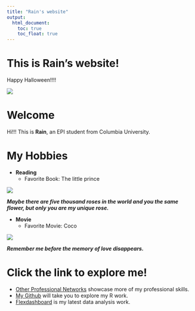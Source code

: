 ```yaml
---
title: "Rain's website"
output: 
  html_document:
    toc: true
    toc_float: true
---
```


# This is Rain's website!

Happy Halloween!!!!

![](images/Halloween.jpg)

# Welcome

Hi!!! This is **Rain**, an EPI student from Columbia University.

# My Hobbies

* **Reading**
  * Favorite Book: The little prince

![](images/TLP.jpg)

***Maybe there are five thousand roses in the world and you the same flower, but only you are my unique rose.***

* **Movie**
  * Favorite Movie: Coco
  
![](images/Coco.jpg)

***Remember me before the memory of love disappears.***

# Click the link to explore me!

* [Other Professional Networks](Other_Professional_Networks.html) showcase more of my professional skills.
* [My Github](https://github.com/Rain9889/) will take you to explore my R work.
* [Flexdashboard](Flexdashboard.html) is my latest data analysis work.
